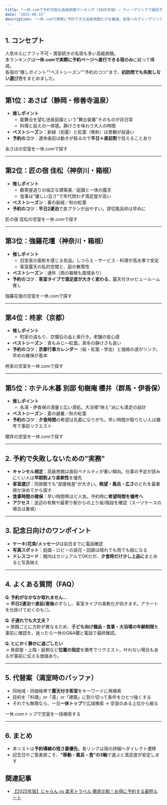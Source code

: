 ```yaml
---
title: "一休.comで予約可能な高級旅館ランキング（2025年版）— ディープリンクで最短予約"
date: "2025-08-15"
description: "一休.comで実際に予約できる高級旅館だけを厳選。各宿へのディープリンクで最短予約。"
---
```



## 1. コンセプト

人気ゆえにアフィ不可・満室続きの名宿も多い高級旅館。  
本ランキングは**一休.comで実際に予約ページへ直行できる宿のみ**に絞って構成。  
各宿の"推しポイント""ベストシーズン""予約のコツ"まで、**初訪問でも失敗しない選び方**をまとめました。

---

## 第1位：あさば（静岡・修善寺温泉）

* **推しポイント**  
   * 能舞台を望む池泉庭園という"舞台装置"そのものが非日常  
   * 料理と設えの一体感。静けさを味わう大人の時間
* **ベストシーズン**：新緑（初夏）と紅葉（晩秋）は景観が段違い
* **予約のコツ**：連休直前は動きが鈍るので**平日＋直前割**で拾えることあり

<AffiliateLink id="ikkyu-asaba">あさばの空室を一休.comで探す</AffiliateLink>

---

## 第2位：匠の宿 佳松（神奈川・箱根）

* **推しポイント**  
   * 数寄屋造りの端正な建築美／庭園と一体の露天  
   * 食事は"優しい旨さ"で年代問わず満足度が高い
* **ベストシーズン**：春の新緑／秋の紅葉
* **予約のコツ**：**平日2連泊**で良プランが出やすい。貸切風呂枠は早めに

<AffiliateLink id="ikkyu-kasho">匠の宿 佳松の空室を一休.comで探す</AffiliateLink>

---

## 第3位：強羅花壇（神奈川・箱根）

* **推しポイント**  
   * 旧宮家の面影を感じる気品。しつらえ・サービス・料理が高水準で安定  
   * 客室露天の私的空間と、庭の散策性
* **ベストシーズン**：通年（雨の箱根も風情あり）
* **予約のコツ**：**客室タイプで満足度が大きく変わる**。露天付きorビュールーム推し

<AffiliateLink id="ikkyu-gorakadan">強羅花壇の空室を一休.comで探す</AffiliateLink>

---

## 第4位：柊家（京都）

* **推しポイント**  
   * 町家の温もり、京懐石の品と奥行き。老舗の安心感
* **ベストシーズン**：青もみじ〜紅葉。真冬の静けさも良い
* **予約のコツ**：**京都行事カレンダー**（桜・紅葉・学会）と価格の波がリンク。早めの確保が基本

<AffiliateLink id="ikkyu-hiiragiya">柊家の空室を一休.comで探す</AffiliateLink>

---

## 第5位：ホテル木暮 別邸 旬樹庵 櫻井（群馬・伊香保）

* **推しポイント**  
   * 名湯・伊香保の湯量と広い湯処。大浴場"映え"派にも満足の設計
* **ベストシーズン**：夏の避暑／秋の紅葉
* **予約のコツ**：**夕食時間**の希望は先着になりがち。早い時間が取りたい人は備考で事前リクエスト

<AffiliateLink id="ikkyu-sakurai">櫻井の空室を一休.comで探す</AffiliateLink>

---

## 2. 予約で失敗しないための"実務"

* **キャンセル規定**：高級旅館は直前ペナルティが重い傾向。仕事の予定が読みにくい人は**早期割より柔軟性**を優先
* **客室選び**：同旅館でも"部屋格差"が大きい。**眺望・風呂・広さ**のどれを最重視か決めてから探す
* **食事時間の確保**：早い時間帯ほど人気。予約時に**希望時間を備考へ**
* **アクセス**：送迎の有無や最寄り駅からの上り坂/階段を確認（スーツケースの場合は重視）

---

## 3. 記念日向けのワンポイント

* **ケーキ/花束/メッセージ**は前日までに電話確認
* **写真スポット**：庭園・ロビーの装花・回廊は晴れでも雨でも絵になる
* **ドレスコード**：館内はカジュアルでOKだが、**夕食時だけ少し上品に**まとめると写真映え

---

## 4. よくある質問（FAQ）

**Q. 予約がなかなか取れません…**  
→ **平日2連泊**や**直前/直後**のずらし、客室タイプの柔軟化が効きます。アラートを仕掛けておくのも◎。

**Q. 子連れでも大丈夫？**  
→ 旅館ごとに方針が異なるため、**子ども向け備品・食事・大浴場の年齢制限**を事前に確認を。迷ったら一休のQ&A欄と電話で最終確認。

**Q. とにかく静かに過ごしたい**  
→ 角部屋・上階・庭側など**位置の指定**を備考でリクエスト。叶わない場合もあるが事前に伝える価値あり。

---

## 5. 代替案（満室時のバッファ）

* 同地域・同価格帯で**露天付き客室**をキーワードに再検索
* 目的を「料理」or「湯」or「建築」に割り切って条件をひとつ強くする
* それでも無理なら、一旦**一休トップ**で広域検索 → 空室のある上位から掘る

<AffiliateLink id="ikkyu">一休.comトップで空室を一括検索する</AffiliateLink>

---

## 6. まとめ

* 本リストは**予約導線の短さ最優先**。各リンクは宿の詳細へダイレクト遷移
* 記念日やご褒美旅こそ、**"移動・風呂・食"の3軸**で選ぶと満足度が安定します

## 関連記事

* [【2025年版】じゃらん vs 楽天トラベル 徹底比較！お得に予約する最短ルート](./jalan-vs-rakuten-2025) 